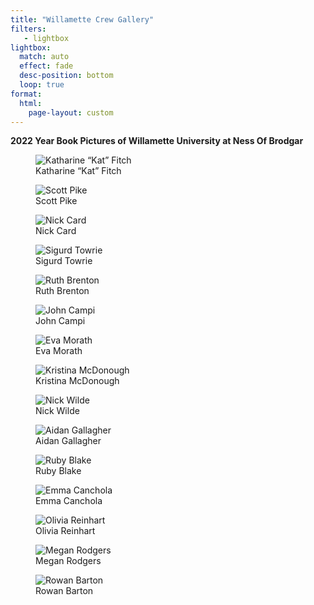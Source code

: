 ---
title: "Willamette Crew Gallery"
filters:
   - lightbox
lightbox: 
  match: auto
  effect: fade
  desc-position: bottom
  loop: true
format: 
  html:
    page-layout: custom
---

**2022 Year Book Pictures of Willamette University at Ness Of Brodgar**


![Katharine "Kat" Fitch](NOB_images/06a.jpg)


![Scott Pike](NOB_images/09a.jpg)


![Nick Card](NOB_images/15a.jpg)

![Sigurd Towrie](NOB_images/11a.jpg)

![Ruth Brenton](NOB_images/10a.jpg)

![John Campi](NOB_images/02a.jpg)

![Eva Morath](NOB_images/03a.jpg)

![Kristina McDonough](NOB_images/04a.jpg)

![Nick Wilde](NOB_images/05a.jpg)

![Aidan Gallagher](NOB_images/29a.jpg)

![Ruby Blake](NOB_images/36a.jpg)

![Emma Canchola](NOB_images/32a.jpg)

![Olivia Reinhart](NOB_images/33a.jpg)

![Megan Rodgers](NOB_images/34a.jpg)

![Rowan Barton](NOB_images/35a.jpg)

